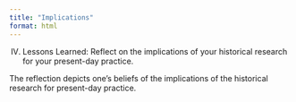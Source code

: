 ```yaml
---
title: "Implications"
format: html
---
```


IV. Lessons Learned: Reflect on the implications of your historical research for your present-day practice.

The reflection depicts one’s
beliefs of the implications of the
historical research for present-day
practice.
